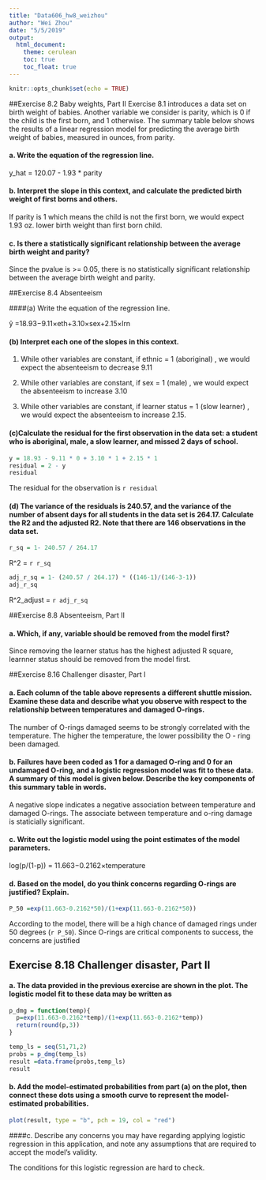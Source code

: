 ```yaml
---
title: "Data606_hw8_weizhou"
author: "Wei Zhou"
date: "5/5/2019"
output:
  html_document:
    theme: cerulean
    toc: true
    toc_float: true
---
```


```r
knitr::opts_chunk$set(echo = TRUE)
```

##Exercise 8.2 Baby weights, Part II
Exercise 8.1 introduces a data set on birth weight of babies. Another variable we consider is parity, which is 0 if the child is the first born, and 1 otherwise. The summary table below shows the results of a linear regression model for predicting the average birth weight of babies, measured in ounces, from parity.


#### a.  Write the equation of the regression line.

y_hat = 120.07 - 1.93 * parity

#### b. Interpret the slope in this context, and calculate the predicted birth weight of first borns and others.

If parity is 1 which means the child is not the first born, we would expect 1.93 oz. lower birth weight than first born child. 

#### c. Is there a statistically significant relationship between the average birth weight and parity?

Since the pvalue is >= 0.05, there is no statistically significant relationship between the average birth weight and parity. 


##Exercise 8.4 Absenteeism

####(a) Write the equation of the regression line.

ŷ =18.93−9.11×eth+3.10×sex+2.15×lrn

#### (b) Interpret each one of the slopes in this context.

1. While other variables are constant, if ethnic = 1 (aboriginal) , we would expect the absenteeism to decrease 9.11 

2. While other variables are constant, if sex = 1 (male) , we would expect the absenteeism to increase 3.10

3. While other variables are constant, if learner status = 1 (slow learner) , we would expect the absenteeism to increase 2.15. 


#### (c)Calculate the residual for the first observation in the data set: a student who is aboriginal, male, a slow learner, and missed 2 days of school.

```r
y = 18.93 - 9.11 * 0 + 3.10 * 1 + 2.15 * 1
residual = 2 - y
residual
``` 

The residual for the observation is `r residual`

#### (d) The variance of the residuals is 240.57, and the variance of the number of absent days for all students in the data set is 264.17. Calculate the R2 and the adjusted R2. Note that there are 146 observations in the data set.

```r
r_sq = 1- 240.57 / 264.17 
```

R^2 = `r r_sq`

```r
adj_r_sq = 1- (240.57 / 264.17) * ((146-1)/(146-3-1))
adj_r_sq
```

R^2_adjust = `r adj_r_sq`


##Exercise 8.8 Absenteeism, Part II

#### a. Which, if any, variable should be removed from the model first?
Since removing the learner status has the highest adjusted R square, learnner status should be removed from the model first. 

##Exercise 8.16 Challenger disaster, Part I

#### a. Each column of the table above represents a different shuttle mission. Examine these data and describe what you observe with respect to the relationship between temperatures and damaged O-rings.

The number of O-rings damaged seems to be strongly correlated with the temperature. The higher the temperature, the lower possibility the O - ring been damaged. 

#### b. Failures have been coded as 1 for a damaged O-ring and 0 for an undamaged O-ring, and a logistic regression model was fit to these data. A summary of this model is given below. Describe the key components of this summary table in words.
A negative slope indicates a negative association between temperature and damaged O-rings. 
The associate between temperature and o-ring damage is staticially significant. 

#### c. Write out the logistic model using the point estimates of the model parameters.
log(p/(1-p)) = 11.663−0.2162×temperature 

#### d. Based on the model, do you think concerns regarding O-rings are justified? Explain.
```r
P_50 =exp(11.663-0.2162*50)/(1+exp(11.663-0.2162*50))
```

According to the model, there will be a high chance of damaged rings under 50 degrees (`r P_50`). Since O-rings are critical components to success, the concerns are justified

## Exercise 8.18 Challenger disaster, Part II

#### a. The data provided in the previous exercise are shown in the plot. The logistic model fit to these data may be written as 
```r
p_dmg = function(temp){
  p=exp(11.663-0.2162*temp)/(1+exp(11.663-0.2162*temp))
  return(round(p,3))
}

temp_ls = seq(51,71,2)
probs = p_dmg(temp_ls)
result =data.frame(probs,temp_ls)
result
```


#### b. Add the model-estimated probabilities from part (a) on the plot, then connect these dots using a smooth curve to represent the model-estimated probabilities.

```r
plot(result, type = "b", pch = 19, col = "red")
```

####c. Describe any concerns you may have regarding applying logistic regression in this application, and note any assumptions that are required to accept the model’s validity.

The conditions for this logistic regression are hard to check. 



